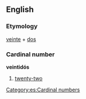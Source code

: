 ==English==

===Etymology===
[[veinte]] + [[dos]]

===Cardinal number===
'''veintidós'''

# [[twenty-two]]

[[Category:es:Cardinal numbers]]